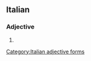 ==Italian==

===Adjective===
{{head|it|adjective form}}

# {{masculine plural of|contrapposto}}
[[Category:Italian adjective forms]]